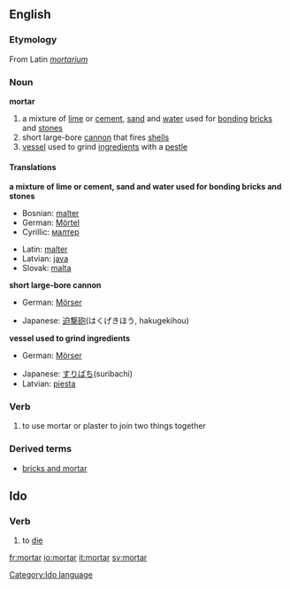 ==English==
===Etymology===
From Latin ''[[mortarium]]''

=== Noun ===
'''mortar'''
#a mixture of [[lime]] or [[cement]], [[sand]] and [[water]] used for [[bonding]] [[brick|bricks]] and [[stone|stones]]
#short large-bore [[cannon]] that fires [[shell|shells]]
#[[vessel]] used to grind [[ingredient|ingredients]] with a [[pestle]]

====Translations====
'''a mixture of lime or cement, sand and water used for bonding bricks and stones'''
{{top}}
<!--Languages from A to I go here-->
*Bosnian: [[malter#Bosnian|malter]] {{m}}
*German: [[Mörtel]] {{m}}
*Cyrillic: [[малтер]] {{m}}
{{mid}}
<!--Languages from J to Z go here-->
*Latin: [[malter#Serbian|malter]] {{m}}
*Latvian: [[java]] {{f}}
*Slovak: [[malta#Slovak|malta]] {{f}}
{{bottom}}
'''short large-bore cannon'''
{{top}}
<!--Languages from A to I go here-->
*German: [[Mörser]] {{m}}
{{mid}}
<!--Languages from J to Z go here-->
*Japanese: [[迫撃]][[砲]](はくげきほう, hakugekihou)
{{bottom}}
'''vessel used to grind ingredients'''
{{top}}
<!--Languages from A to I go here-->
*German: [[Mörser]] {{m}}
{{mid}}
<!--Languages from J to Z go here-->
*Japanese: [[すりばち]](suribachi)
*Latvian: [[piesta]] {{f}}
{{bottom}}

=== Verb ===
# to use mortar or plaster to join two things together

=== Derived terms ===
* [[bricks and mortar]]


==Ido==
===Verb===
# to [[die]]

[[Category:Ido language]]

[[fr:mortar]]
[[io:mortar]]
[[it:mortar]]
[[sv:mortar]]